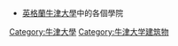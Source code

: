 *[[英格蘭|英格蘭]][[牛津大學|牛津大學]]中的各個學院
{{牛津大学}}
[[Category:牛津大學|Category:牛津大學]]
[[Category:牛津大学建筑物|Category:牛津大学建筑物]]